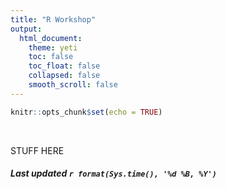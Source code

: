 ```yaml
---
title: "R Workshop"
output: 
  html_document:
    theme: yeti
    toc: false
    toc_float: false
    collapsed: false
    smooth_scroll: false
---
```


```r
knitr::opts_chunk$set(echo = TRUE)
```
<br>

STUFF HERE



###### ***Last updated `r format(Sys.time(), '%d %B, %Y')`***